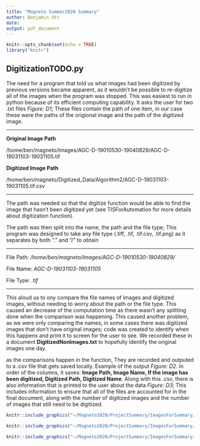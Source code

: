 ```yaml
---
title: "Magneto Summer2020 Summary"
author: Benjamin Ott
date: 
output: pdf_document
---
```



```r
knitr::opts_chunk$set(echo = TRUE)
library("knitr")
```

## DigitizationTODO.py 

The need for a program that told us what images had been digitized by previous versions became apparent, as it wouldn't be possible to re-digitize all of the images when the program was stopped.  This was easiest to run in python because of its efficient computing capability.  It asks the user for two .txt files *Figure: D1*; These files contain the path of one item, in our case these were the paths of the origional image and the path of the digitized image.



***

**Original Image Path**

/home/ben/magneto/Images/AGC-D-19010530-19040829/AGC-D-19031103-19031105.tif

**Digitized Image Path**

/home/ben/magneto/Digitized_Data/Algorithm2/AGC-D-19031103-19031105.tif.csv

***

The path was needed so that the digitize function would be able to find the image that hasn't been digitized yet (see TISForAutomation for more details about digitization function).  

  The path was then split into the name, the path and the file type;  This program was designed to take any file type (.tiff, .tif, .tif.csv, .tif.png) as it separates by both "." and "/" to obtain

***

File Path: */home/ben/magneto/Images/AGC-D-19010530-19040829/*

File Name: *AGC-D-19031103-19031105*

File Type: *.tif*

***

This aloud us to ony compare the file names of images and digitized images, without needing to worry about the path or the file type.  This caused an decrease of the computation time as there wasn't any splitting done when the comparison was happening.  This caused another problem, as we were only comparing the names, in some cases there was digitized images that don't have original images;  code was created to identify when this happens and print it to screen for the user to see.  We recorded these in a document **DigitizedNonImages.txt** to hopefully identify the original images one day.



as the comparisons happen in the function, They are recorded and outputed to a .csv file that gets saved locally. Example of the output *Figure: D2*.  In order of the columns, it saves:  **Image Path, Image Name, If the image has been digitized, Digitized Path, Digitized Name**.  Along with this .csv, there is also information that is printed to the user about the data *Figure: D3*;  This includes information to ensure that all of the files are accounted for in the final document, along with the number of digitized images and the number of images that still need to be digitized.


```r
knitr::include_graphics("~/Magneto2020/ProjectSummary/ImagesForSummary/digTODOUserInput.png")
```

```r
knitr::include_graphics("~/Magneto2020/ProjectSummary/ImagesForSummary/DigOutputcsv.png")
```

```r
knitr::include_graphics("~/Magneto2020/ProjectSummary/ImagesForSummary/DigUsrOutput.png")
```



